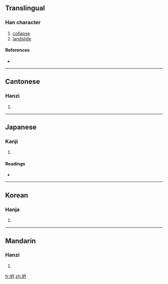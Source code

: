 ==Translingual==

===Han character===
{{Han char|rn=32|rad=土|as=04|sn=7|four=4714<sub>0</sub>|canj=土月卜 (GBY)}}

# [[collapse]]
# [[landslide]]

====References====
* {{Han ref|kx=0225.100|dkj=04927|dj=0460.030|hdz=10425.050|uh=574D|ud=22349|bh=A77E|bd=42878}}

----

==Cantonese==

===Hanzi===
{{yue-hanzi|jyut=|y=taan1}}

# {{defn|Cantonese}}

----

==Japanese==

===Kanji===
{{ja-kanji|grade=|rs=土04}}

# {{defn|Japanese}}

====Readings====
* {{ja-readings|on=[[たん]] (tan), [[とん]] (ton)|kun=}}

----

==Korean==

===Hanja===
{{ko-hanja|hangeul=담|rv=dam|mr=tam}}

# {{defn|Korean}}

----

==Mandarin==

===Hanzi===
{{cmn-hanzi|pin=[[tān]] ([[tan1]])|wg=t'an<sup>1</sup>}}

# {{defn|Mandarin}}

[[fr:坍]]
[[zh:坍]]